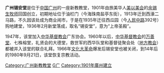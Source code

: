 '''广州锡安堂'''是位于[[中国|中国]][[广州|广州]]的一座新教教堂，1901年由旅美华人[[美以美会|美以美会]]的[[余锡生|余锡生]][[牧师|牧师]]回国创立，初期地址位于油栏门（今海珠南盐亭东街），1913年迁到西濠二马路，不久因该处成为商业闹市，于是在1935年迁往西瓜园（今[[人民路_(广州)|人民中路]]392号）购地建堂，1936年2月新堂落成，取名“锡安堂”，意为“上帝圣殿”。

1947年，该堂加入[[中华基督教会|中华基督教会]]广东协会。1960年以后，[[中华基督教会|中华基督教会]]的[[万善堂|万善堂]]、七株榕堂，礼贤会的大德堂，救世军的西华队堂和基督徒聚会处（[[地方教会|地方教会]]）都被并入该堂的联合礼拜。1966年[[文化大革命|文化大革命]]爆发后锡安堂也被关闭，到14年后的1980年9月21日，该堂恢复宗教活动。

{{Religion-buil-stub}}
{{广州教堂}}

[[Category:广州新教教堂|Category:广州新教教堂]]
[[Category:越秀区|G广]]
[[Category:1901年廣州建立|Category:1901年廣州建立]]